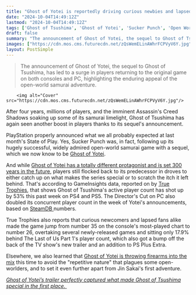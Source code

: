 ```yaml
---
title: "Ghost of Yotei is reportedly driving curious newbies and lapsed fans back to Ghost of Tsushima in droves"
date: "2024-10-04T14:49:12Z"
lastmod: "2024-10-04T14:49:12Z"
tags: ['Ghost of Tsushima', 'Ghost of Yotei', 'Sucker Punch', 'Open World', 'Action Adventure', 'Samurai', 'PlayStation', 'PS4', 'PS5', 'PC', 'Steam', 'State of Play', 'Game Announcement']
draft: false
summary: "The announcement of Ghost of Yotei, the sequel to Ghost of Tsushima, has led to a surge in players returning to the original game on both consoles and PC, highlighting the enduring appeal of the open-world samurai adventure."
images: ["https://cdn.mos.cms.futurecdn.net/zQsWemELinAWhrFCPVyV6Y.jpg"]
layout: PostSimple
---
```

> The announcement of Ghost of Yotei, the sequel to Ghost of Tsushima, has led to a surge in players returning to the original game on both consoles and PC, highlighting the enduring appeal of the open-world samurai adventure.


        <img alt="Cover" src="https://cdn.mos.cms.futurecdn.net/zQsWemELinAWhrFCPVyV6Y.jpg"/>
        
After four years, millions of players, and the imminent Assassin's Creed Shadows soaking up some of its samurai limelight, Ghost of Tsushima has again seen another boost in players thanks to its sequel's announcement. 

PlayStation properly announced what we all probably expected at last month's State of Play. Yes, Sucker Punch was, in fact, following up its hugely successful, widely admired open-world samurai game with a sequel, which we now know to be [Ghost of Yotei](https://www.gamesradar.com/games/open-world/ghost-of-yotei-guide/).

And while [Ghost of Yotei has a totally different protagonist and is set 300 years in the future](https://www.gamesradar.com/games/open-world/ghost-of-tsushima-follow-up-ghost-of-yotei-announced-for-2025-sucker-punchs-next-open-world-samurai-game-is-set-400-years-later-and-stars-a-female-lead-in-hokkaido/), players still flocked back to its predecessor in droves to either catch up on what makes the series special or to scratch the itch it left behind. That's according to GameInsights data, reported on by [True Trophies](https://www.truetrophies.com/news/ghost-of-tsushima-state-of-play-player-count-boost), that shows Ghost of Tsushima's active player count has shot up by 53% this past week on PS4 and PS5. The Director's Cut on PC also doubled its concurrent player count in the week of Yotei's announcements, based on [SteamDB ](https://steamdb.info/app/2215430/charts/#1m)numbers.

True Trophies also reports that curious newcomers and lapsed fans alike made the game jump from number 35 on the console's most-played chart to number 26, overtaking several newly-released games and sitting only 17.9% behind The Last of Us Part 1's player count, which also got a bump off the back of the TV show's new trailer and an addition to PS Plus Extra.

Elsewhere, we also learned that [Ghost of Yotei is throwing firearms into the mix](https://www.gamesradar.com/games/open-world/ghost-of-yotei-gives-you-guns-and-swords-this-time-and-the-devs-want-to-avoid-the-repetitive-nature-of-some-open-world-games/) this time to avoid the "repetitive nature" that plagues some open-worlders, and to set it even further apart from Jin Sakai's first adventure. 

[<em>Ghost of Yotei’s trailer perfectly captured what made Ghost of Tsushima special in the first place.</em> ](https://www.gamesradar.com/games/open-world/ghost-of-yoteis-trailer-perfectly-captures-what-made-ghost-of-tsushima-so-special-in-the-first-place/)
        